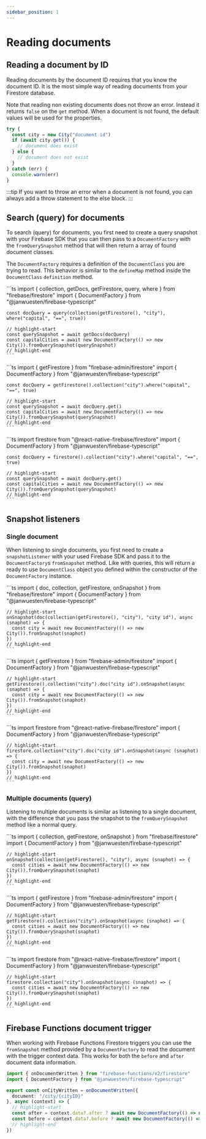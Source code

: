 ```yaml
---
sidebar_position: 1
---
```



# Reading documents

## Reading a document by ID

Reading documents by the document ID requires that you know the document ID.
It is the most simple way of reading documents from your Firestore database.

Note that reading non existing documents does not throw an error. Instead it returns `false` on the `get` method.
When a document is not found, the default values will be used for the properties.

```ts
try {
  const city = new City("document id")
  if (await city.get()) {
    // document does exist
  } else {
    // document does not exist
  }
} catch (err) {
  console.warn(err)
}
```

:::tip
If you want to throw an error when a document is not found, you can always add a throw statement to the else block.
:::

## Search (query) for documents

To search (query) for documents, you first need to create a query snapshot with your Firebase SDK that you can then pass to a `DocumentFactory` with the `fromQuerySnapshot` method that will then return a array of found document classes.

The `DocumentFactory` requires a definition of the `DocumentClass` you are trying to read. This behavior is similar to the `defineMap` method inside the `DocumentClass` `definition` method.

<Tabs>
  <TabItem value="web" label="Web SDK" default>
    ```ts
    import { collection, getDocs, getFirestore, query, where } from "firebase/firestore"
    import { DocumentFactory } from "@janwuesten/firebase-typescript"

    const docQuery = query(collection(getFirestore(), "city"), where("capital", "==", true))

    // highlight-start
    const querySnapshot = await getDocs(docQuery)
    const capitalCities = await new DocumentFactory(() => new City()).fromQuerySnapshot(querySnapshot)
    // highlight-end
    ```
  </TabItem>
  <TabItem value="admin" label="Admin SDK">
    ```ts
    import { getFirestore } from "firebase-admin/firestore"
    import { DocumentFactory } from "@janwuesten/firebase-typescript"

    const docQuery = getFirestore().collection("city").where("capital", "==", true)

    // highlight-start
    const querySnapshot = await docQuery.get()
    const capitalCities = await new DocumentFactory(() => new City()).fromQuerySnapshot(querySnapshot)
    // highlight-end
    ```
  </TabItem>
  <TabItem value="react-native" label="React Native SDK">
    ```ts
    import firestore from "@react-native-firebase/firestore"
    import { DocumentFactory } from "@janwuesten/firebase-typescript"

    const docQuery = firestore().collection("city").where("capital", "==", true)

    // highlight-start
    const querySnapshot = await docQuery.get()
    const capitalCities = await new DocumentFactory(() => new City()).fromQuerySnapshot(querySnapshot)
    // highlight-end
    ```
  </TabItem>
</Tabs>

## Snapshot listeners

### Single document

When listening to single documents, you first need to create a `snapshotListener` with your used Firebase SDK and pass it to the `DocumentFactory`s `fromSnapshot` method.
Like with queries, this will return a ready to use `DocumentClass` object you defined within the constructor of the `DocumentFactory` instance.

<Tabs>
  <TabItem value="web" label="Web SDK" default>
    ```ts
    import { doc, collection, getFirestore, onSnapshot } from "firebase/firestore"
    import { DocumentFactory } from "@janwuesten/firebase-typescript"

    // highlight-start
    onSnapshot(doc(collection(getFirestore(), "city"), "city id"), async (snaphot) => {
      const city = await new DocumentFactory(() => new City()).fromSnapshot(snaphot)
    })
    // highlight-end
    ```
  </TabItem>
  <TabItem value="admin" label="Admin SDK">
    ```ts
    import { getFirestore } from "firebase-admin/firestore"
    import { DocumentFactory } from "@janwuesten/firebase-typescript"

    // highlight-start
    getFirestore().collection("city").doc("city id").onSnapshot(async (snaphot) => {
      const city = await new DocumentFactory(() => new City()).fromSnapshot(snaphot)
    })
    // highlight-end
    ```
  </TabItem>
  <TabItem value="react-native" label="React Native SDK">
    ```ts
    import firestore from "@react-native-firebase/firestore"
    import { DocumentFactory } from "@janwuesten/firebase-typescript"

    // highlight-start
    firestore.collection("city").doc("city id").onSnapshot(async (snaphot) => {
      const city = await new DocumentFactory(() => new City()).fromSnapshot(snaphot)
    })
    // highlight-end
    ```
  </TabItem>
</Tabs>


### Multiple documents (query)

Listening to multiple documents is similar as listening to a single document, with the difference that you pass the snapshot to the `fromQuerySnapshot` method like a normal query.

<Tabs>
  <TabItem value="web" label="Web SDK" default>
    ```ts
    import { collection, getFirestore, onSnapshot } from "firebase/firestore"
    import { DocumentFactory } from "@janwuesten/firebase-typescript"

    // highlight-start
    onSnapshot(collection(getFirestore(), "city"), async (snaphot) => {
      const cities = await new DocumentFactory(() => new City()).fromQuerySnapshot(snaphot)
    })
    // highlight-end
    ```
  </TabItem>
  <TabItem value="admin" label="Admin SDK">
    ```ts
    import { getFirestore } from "firebase-admin/firestore"
    import { DocumentFactory } from "@janwuesten/firebase-typescript"

    // highlight-start
    getFirestore().collection("city").onSnapshot(async (snaphot) => {
      const cities = await new DocumentFactory(() => new City()).fromQuerySnapshot(snaphot)
    })
    // highlight-end
    ```
  </TabItem>
  <TabItem value="react-native" label="React Native SDK">
    ```ts
    import firestore from "@react-native-firebase/firestore"
    import { DocumentFactory } from "@janwuesten/firebase-typescript"

    // highlight-start
    firestore.collection("city").onSnapshot(async (snaphot) => {
      const cities = await new DocumentFactory(() => new City()).fromQuerySnapshot(snaphot)
    })
    // highlight-end
    ```
  </TabItem>
</Tabs>


## Firebase Functions document trigger

When working with Firebase Functions Firestore triggers you can use the `fromSnapshot` method provided by a `DocumentFactory` to read the document with the trigger context data.
This works for both the `before` and `after` document data information.

```ts
import { onDocumentWritten } from "firebase-functions/v2/firestore"
import { DocumentFactory } from "@janwuesten/firebase-typescript"

export const onCityWritten = onDocumentWritten({
  document: "/city/{cityID}"
}, async (context) => {
  // highlight-start
  const after = context.data?.after ? await new DocumentFactory(() => new City()).fromSnapshot(context.data.after) : null
  const before = context.data?.before ? await new DocumentFactory(() => new City()).fromSnapshot(context.data.before) : null
  // highlight-end
})
```